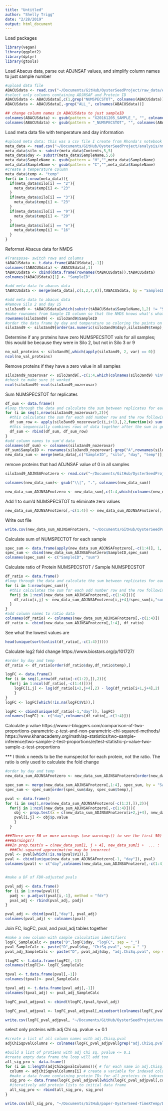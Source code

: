 ```yaml
---
title: "Untitled"
author: "Shelly Trigg"
date: "2/28/2019"
output: html_document
---
```


Load packages
```r
library(vegan)
library(ggplot2)
library(dplyr)
library(gtools)
```

Load Abacus data, parse out ADJNSAF values, and simplify column names to just sample number
```r
#upload data file
ABACUSdata <- read.csv("~/Documents/GitHub/OysterSeedProject/raw_data/ABACUS_output021417.tsv", sep = "\t", header=TRUE, stringsAsFactors = FALSE)
#select only columns containing ADJNSAF and Protein ID
ABACUSdata <- ABACUSdata[,c(1,grep("NUMSPECSTOT", colnames(ABACUSdata)))]
ABACUSdata <- ABACUSdata[,-grep("ALL_", colnames(ABACUSdata))]

## change column names in ABACUSdata to just sampleID
colnames(ABACUSdata) <- gsub(pattern = "X20161205_SAMPLE_", "", colnames(ABACUSdata))
colnames(ABACUSdata) <- gsub(pattern = "_NUMSPECSTOT", "", colnames(ABACUSdata))
```

Load meta data file with temperature and day information
```r
#upload meta data; this was a csv file I create from Rhonda's notebook entry: https://github.com/Ellior2/Ellior2.github.io/blob/master/_posts/2017-3-11-NMDS-analysis.md
meta_data <- read.csv("~/Documents/GitHub/OysterSeedProject/analysis/nmds_R/Rhonda_new_sample_names.csv", header = TRUE, stringsAsFactors = FALSE)
meta_data$silo <- substr(meta_data$Contents,5,5)
meta_data$day <- substr(meta_data$SampleName,5,6)
meta_data$SampleName <- gsub(pattern = "H","",meta_data$SampleName)
meta_data$SampleName <- gsub(pattern = "C","",meta_data$SampleName)
#create a temperature column
meta_data$temp <- "temp"
for(i in 1:nrow(meta_data)){
  if(meta_data$silo[i] == "2"){
    meta_data$temp[i] <- "23"
  }
  if(meta_data$silo[i] == "3"){
    meta_data$temp[i] <- "23"
  }
  if(meta_data$silo[i] == "9"){
    meta_data$temp[i] <- "29"
  }
  if(meta_data$silo[i] == "e"){
    meta_data$temp[i] <- "16"
  }
}
```

Reformat Abacus data for NMDS
```r
#Transpose- switch rows and columns
tABACUSdata <- t.data.frame(ABACUSdata[,-1])
colnames(tABACUSdata) <- ABACUSdata[,1]
tABACUSdata <- cbind(data.frame(rownames(tABACUSdata)),tABACUSdata)
colnames(tABACUSdata)[1] <- "SampleID"

#add meta data to abacus data
tABACUSdata <- merge(meta_data[,c(1,2,7,8)],tABACUSdata, by = "SampleID")

#add meta data to abacus data
#Remove Silo 2 and day 15
silo3and9 <- tABACUSdata[which(substr(tABACUSdata$SampleName,1,2) != "S2" & tABACUSdata$day != "15"),]
#make rownames from Sample ID column so that the NMDS knows what's what
rownames(silo3and9) <- silo3and9$SampleID
#order the data frame by day and temperature so coloring the points on the plot is easier
silo3and9 <- silo3and9[order(as.numeric(silo3and9$day),silo3and9$temp),]

```

Determine if any proteins have zero NUMSPECSTOT vals for all samples; this would be because they were in Silo 2, but not in Silo 3 or 9
```r
no_val_proteins <- silo3and9[,which(apply(silo3and9, 2, var) == 0)]
ncol(no_val_proteins)
```

Remove proteins if they have a zero value in all samples
```r
silo3and9_nozerovar <- silo3and9[,-c(1:4,which(colnames(silo3and9) %in% colnames(no_val_proteins)))]
#check to make sure it worked
ncol(silo3and9)-ncol(silo3and9_nozerovar)
```

Sum NUMSPECSTOT for replicates
```r
df_sum <- data.frame()
#loop through the data and calculate the sum between replicates for each protein
for (i in seq(1,nrow(silo3and9_nozerovar),2)){
  #this calculates the sum for each odd number row and the row following it
  df_sum_row <- apply(silo3and9_nozerovar[c(i,i+1),],2,function(x) sum(x)+1)
  #this sequencially combines rows of data together after the sum is generated
  df_sum <- rbind(df_sum, df_sum_row)
}
#add column names to sum'd data
colnames(df_sum) <- colnames(silo3and9_nozerovar)
df_sum$SampleID <- rownames(silo3and9_nozerovar[-grep("A",rownames(silo3and9_nozerovar)),])
new_data_sum <- merge(meta_data[,c("SampleID", "silo", "day", "temp")],df_sum, by = "SampleID")

```

remove proteins that had ADJNSAF value of 0 in all samples
```r
silo3and9_ADJNSAFnotzero <- read.csv("~/Documents/GitHub/OysterSeedProject/analysis/nmds_R/silo3and9_nozerovals.csv", stringsAsFactors = FALSE)

colnames(new_data_sum)<- gsub("\\|", ".", colnames(new_data_sum))

new_data_sum_ADJNSAFnotzero <- new_data_sum[,c(1:4,which(colnames(new_data_sum) %in% colnames(silo3and9_ADJNSAFnotzero[,-c(1:3)])))]
```

Add 1 to sum'd NUMSPECSTOT to eliminate zero values
```r
new_data_sum_ADJNSAFnotzero[,-c(1:4)] <- new_data_sum_ADJNSAFnotzero[,-c(1:4)] +1
```

Write out file
```r
write.csv(new_data_sum_ADJNSAFnotzero, "~/Documents/GitHub/OysterSeedProject/analysis/UniprotAnnotations_NetworkAnalysis/VerifyStatsProteinSelection/TotNumSpecData.csv", quote =FALSE, row.names = FALSE)
```

Calculate sum of NUMSPECTOT for each sample
```r
spec_sum <- data.frame(apply(new_data_sum_ADJNSAFnotzero[,-c(1:4)], 1, sum))
spec_sum <- cbind(new_data_sum_ADJNSAFnotzero$SampleID,spec_sum)
colnames(spec_sum) <- c("SampleID", "sum")

```


Calculate ratio of Protein NUMSPECSTOT / Sample NUMSPECSTOT
```r
df_ratio <- data.frame()
#loop through the data and calculate the sum between replicates for each protein
for (i in 1:nrow(spec_sum)){
  #this calculates the sum for each odd number row and the row following it
  for(j in 1:ncol(new_data_sum_ADJNSAFnotzero[,-c(1:4)])){
    df_ratio[i,j] <- new_data_sum_ADJNSAFnotzero[i,j+4]/spec_sum[i,"sum"]*100000
  }  
}
#add column names to ratio data
colnames(df_ratio) <- colnames(new_data_sum_ADJNSAFnotzero[,-c(1:4)])
df_ratio <- cbind(new_data_sum_ADJNSAFnotzero[,1:4], df_ratio)
```


See what the lowest values are
```r
head(unique(sort(unlist(df_ratio[,-c(1:4)]))))
```

Calculate log2 fold change
https://www.biostars.org/p/101727/

```r
#order by day and temp
df_ratio <- df_ratio[order(df_ratio$day,df_ratio$temp),]

logFC <- data.frame()
for (i in seq(1,nrow(df_ratio[-c(1:2),]),2)){
  for(j in 1:ncol(df_ratio[,-c(1:4)])){
    logFC[i,j] <- log(df_ratio[i+2,j+4],2) - log(df_ratio[i+1,j+4],2)
    }
}
logFC <- logFC[which(!is.na(logFC$V1)),]

logFC <- cbind(unique(df_ratio[-1,"day"]), logFC)
colnames(logFC) <- c("day",colnames(df_ratio[,-c(1:4)]))


```

Calculate p value
https://www.r-bloggers.com/comparison-of-two-proportions-parametric-z-test-and-non-parametric-chi-squared-methods/
https://www.khanacademy.org/math/ap-statistics/two-sample-inference/two-sample-z-test-proportions/e/test-statistic-p-value-two-sample-z-test-proportions

*** I think x needs to be the numspectot for each protein, not the ratio. The ratio is only used to calculate the fold change

```r
#order by day and temp
new_data_sum_ADJNSAFnotzero <- new_data_sum_ADJNSAFnotzero[order(new_data_sum_ADJNSAFnotzero$day,new_data_sum_ADJNSAFnotzero$temp),]

spec_sum <- merge(new_data_sum_ADJNSAFnotzero[,1:4], spec_sum, by = "SampleID")
spec_sum <- spec_sum[order(spec_sum$day, spec_sum$temp),]

pval <- data.frame()
for (i in seq(1,nrow(new_data_sum_ADJNSAFnotzero[-c(1:2),]),2)){
  for(j in 1:ncol(new_data_sum_ADJNSAFnotzero[,-c(1:4)])){
    obj <- prop.test(x = c(new_data_sum_ADJNSAFnotzero[i+2,j+4], new_data_sum_ADJNSAFnotzero[i+1,j+4]), n = c(spec_sum[i+2,"sum"],spec_sum[i+1,"sum"]), correct = FALSE) 
    pval[i,j] <- obj$p.value
    }
  }

###There were 50 or more warnings (use warnings() to see the first 50)
###Warnings()
###In prop.test(x = c(new_data_sum[1, j + 4], new_data_sum[i +  ... :
  ###Chi-squared approximation may be incorrect
pval <- pval[which(!is.na(pval$V1)),]
pval <- cbind(unique(new_data_sum_ADJNSAFnotzero[-1, "day"]), pval)
colnames(pval) <- c("day",colnames(new_data_sum_ADJNSAFnotzero[,-c(1:4)]))


#make a DF of FDR-adjusted pvals

pval_adj <- data.frame()
for (i in 1:nrow(pval)){
  padj <- p.adjust(pval[i,-1], method = "fdr")
  pval_adj <- rbind(pval_adj, padj)
}

pval_adj <- cbind(pval[,"day"], pval_adj)
colnames(pval_adj) <- colnames(pval)

```

Join FC, logFC, pval, and pval_adj tables together

```r
#make a new column with sample calculation identifiers
logFC_SampleCalc <- paste("D",logFC$day, "logFC", sep = "_")
pval_SampleCalc <- paste("D",pval$day, "ChiSq.pval", sep = "_")
pval_adj_SampleCalc <- paste("D", pval_adj$day, "adj.ChiSq.pval", sep = "_")

tlogFC <- t.data.frame(logFC[,-1])
colnames(tlogFC)<- logFC_SampleCalc

tpval <- t.data.frame(pval[,-1])
colnames(tpval)<- pval_SampleCalc

tpval_adj <- t.data.frame(pval_adj[,-1])
colnames(tpval_adj) <- pval_adj_SampleCalc

logFC_pval_adjpval <- cbind(tlogFC,tpval,tpval_adj)

logFC_pval_adjpval <- logFC_pval_adjpval[,mixedsort(colnames(logFC_pval_adjpval))]

```

```r
write.csv(logFC_pval_adjpval, "~/Documents/GitHub/OysterSeedProject/analysis/TotNumSpecRatio_FC_Pval/sumNUMSPECSTOT_plus1_ratioFC_logFC_pval_DAYSCOMPARED.csv", quote = FALSE)

```

select only proteins with adj Chi sq. pvalue <= 0.1
```r
#create a list of all column names with adj.Chisq.pval 
adjChiSqpvalColumns <- colnames(logFC_pval_adjpval[grep("adj.ChiSq.pval",colnames(logFC_pval_adjpval))])

#build a list of protiens with adj Chi sq. pvalue <= 0.1
#create empty data frame the loop will add too
all_sig_pro <- data.frame()
for (i in 1:length(adjChiSqpvalColumns)){ # for each name in adj.Chisq.pval column name list
  column <- adjChiSqpvalColumns[i] # create a variable for indexed column name
  #make a data frame containing protein IDs for all proteins in indexed column that have adj.Chisq.pval <=0.1
  sig_pro <- data.frame(logFC_pval_adjpval[which(logFC_pval_adjpval[,column] <= 0.1),1],stringsAsFactors = FALSE)
  #iteratively add protein lists to initial data frame
  all_sig_pro <- rbind(all_sig_pro, sig_pro)
}
```

```r
write.csv(all_sig_pro, "~/Documents/GitHub/paper-OysterSeed-TimeXTemp/Data/ChiSquared_Sig0.1_proteins.csv", quote = FALSE)

```